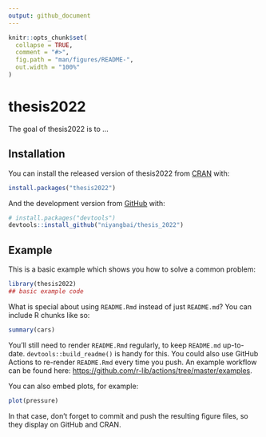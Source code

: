 ```yaml
---
output: github_document
---
```


<!-- README.md is generated from README.Rmd. Please edit that file -->

```r
knitr::opts_chunk$set(
  collapse = TRUE,
  comment = "#>",
  fig.path = "man/figures/README-",
  out.width = "100%"
)
```

# thesis2022

<!-- badges: start -->
<!-- badges: end -->

The goal of thesis2022 is to ...

## Installation

You can install the released version of thesis2022 from [CRAN](https://CRAN.R-project.org) with:

``` r
install.packages("thesis2022")
```

And the development version from [GitHub](https://github.com/) with:

``` r
# install.packages("devtools")
devtools::install_github("niyangbai/thesis_2022")
```
## Example

This is a basic example which shows you how to solve a common problem:

```r
library(thesis2022)
## basic example code
```

What is special about using `README.Rmd` instead of just `README.md`? You can include R chunks like so:

```r
summary(cars)
```

You'll still need to render `README.Rmd` regularly, to keep `README.md` up-to-date. `devtools::build_readme()` is handy for this. You could also use GitHub Actions to re-render `README.Rmd` every time you push. An example workflow can be found here: <https://github.com/r-lib/actions/tree/master/examples>.

You can also embed plots, for example:

```r
plot(pressure)
```

In that case, don't forget to commit and push the resulting figure files, so they display on GitHub and CRAN.

